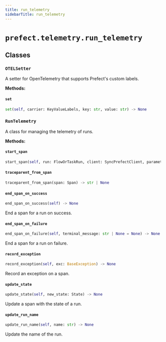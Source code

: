 ```yaml
---
title: run_telemetry
sidebarTitle: run_telemetry
---
```


# `prefect.telemetry.run_telemetry`

## Classes

### `OTELSetter`


A setter for OpenTelemetry that supports Prefect's custom labels.


**Methods:**

#### `set`

```python
set(self, carrier: KeyValueLabels, key: str, value: str) -> None
```

### `RunTelemetry`


A class for managing the telemetry of runs.


**Methods:**

#### `start_span`

```python
start_span(self, run: FlowOrTaskRun, client: SyncPrefectClient, parameters: dict[str, Any] | None = None) -> Span | None
```

#### `traceparent_from_span`

```python
traceparent_from_span(span: Span) -> str | None
```

#### `end_span_on_success`

```python
end_span_on_success(self) -> None
```

End a span for a run on success.


#### `end_span_on_failure`

```python
end_span_on_failure(self, terminal_message: str | None = None) -> None
```

End a span for a run on failure.


#### `record_exception`

```python
record_exception(self, exc: BaseException) -> None
```

Record an exception on a span.


#### `update_state`

```python
update_state(self, new_state: State) -> None
```

Update a span with the state of a run.


#### `update_run_name`

```python
update_run_name(self, name: str) -> None
```

Update the name of the run.

